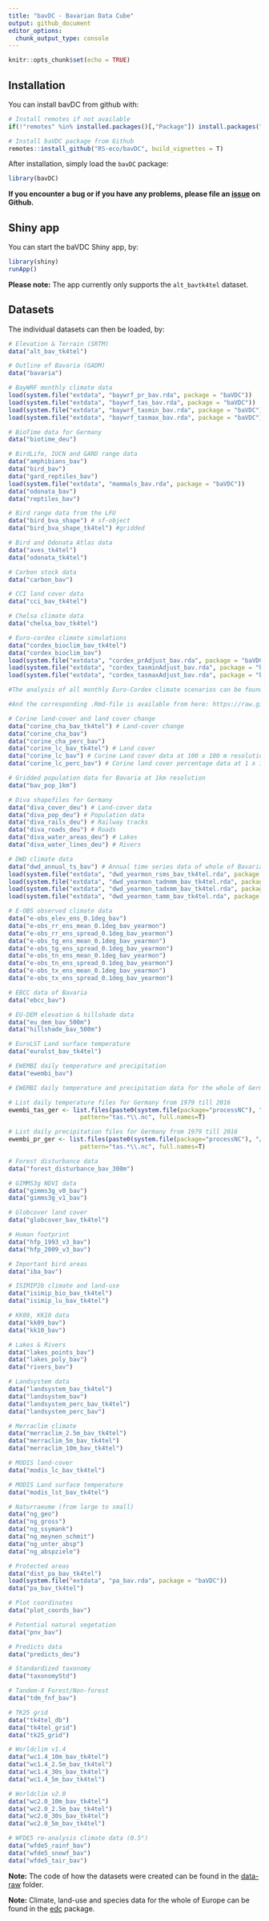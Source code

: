 ```yaml
---
title: "bavDC - Bavarian Data Cube"
output: github_document
editor_options: 
  chunk_output_type: console
---
```


```r
knitr::opts_chunk$set(echo = TRUE)
```

## Installation

You can install bavDC from github with:

```r
# Install remotes if not available
if(!"remotes" %in% installed.packages()[,"Package"]) install.packages("remotes")

# Install baVDC package from Github
remotes::install_github("RS-eco/bavDC", build_vignettes = T)
```

After installation, simply load the `bavDC` package:

```r
library(bavDC)
```

**If you encounter a bug or if you have any problems, please file an [issue](https://github.com/RS-eco/bavDC/issues) on Github.**

## Shiny app

You can start the baVDC Shiny app, by:

```r
library(shiny)
runApp()
```

**Please note:** The app currently only supports the `alt_bavtk4tel` dataset.

## Datasets

The individual datasets can then be loaded, by:

```r
# Elevation & Terrain (SRTM)
data("alt_bav_tk4tel")

# Outline of Bavaria (GADM)
data("bavaria")

# BayWRF monthly climate data
load(system.file("extdata", "baywrf_pr_bav.rda", package = "baVDC"))
load(system.file("extdata", "baywrf_tas_bav.rda", package = "baVDC"))
load(system.file("extdata", "baywrf_tasmin_bav.rda", package = "baVDC"))
load(system.file("extdata", "baywrf_tasmax_bav.rda", package = "baVDC"))

# BioTime data for Germany
data("biotime_deu")

# BirdLife, IUCN and GARD range data
data("amphibians_bav")
data("bird_bav")
data("gard_reptiles_bav")
load(system.file("extdata", "mammals_bav.rda", package = "baVDC"))
data("odonata_bav")
data("reptiles_bav")

# Bird range data from the LFU
data("bird_bva_shape") # sf-object
data("bird_bva_shape_tk4tel") #gridded

# Bird and Odonata Atlas data
data("aves_tk4tel")
data("odonata_tk4tel")

# Carbon stock data
data("carbon_bav")

# CCI land cover data
data("cci_bav_tk4tel")

# Chelsa climate data
data("chelsa_bav_tk4tel")

# Euro-cordex climate simulations
data("cordex_bioclim_bav_tk4tel")
data("cordex_bioclim_bav")
load(system.file("extdata", "cordex_prAdjust_bav.rda", package = "baVDC"))
load(system.file("extdata", "cordex_tasminAdjust_bav.rda", package = "baVDC"))
load(system.file("extdata", "cordex_tasmaxAdjust_bav.rda", package = "baVDC"))

#The analysis of all monthly Euro-Cordex climate scenarios can be found here: https://raw.githubusercontent.com/RS-eco/baVDC/main/vignettes/bavaria-eurocordex.html

#And the corresponding .Rmd-file is available from here: https://raw.githubusercontent.com/RS-eco/baVDC/main/vignettes/bavaria-eurocordex.Rmd

# Corine land-cover and land cover change
data("corine_cha_bav_tk4tel") # Land-cover change
data("corine_cha_bav")
data("corine_cha_perc_bav")
data("corine_lc_bav_tk4tel") # Land cover
data("corine_lc_bav") # Corine Land cover data at 100 x 100 m resolution
data("corine_lc_perc_bav") # Corine land cover percentage data at 1 x 1 km resolution

# Gridded population data for Bavaria at 1km resolution
data("bav_pop_1km")

# Diva shapefiles for Germany
data("diva_cover_deu") # Land-cover data
data("diva_pop_deu") # Population data
data("diva_rails_deu") # Railway tracks
data("diva_roads_deu") # Roads
data("diva_water_areas_deu") # Lakes
data("diva_water_lines_deu") # Rivers

# DWD climate data
data("dwd_annual_ts_bav") # Annual time series data of whole of Bavaria
load(system.file("extdata", "dwd_yearmon_rsms_bav_tk4tel.rda", package = "baVDC")) # Gridded monthly climate data
load(system.file("extdata", "dwd_yearmon_tadnmm_bav_tk4tel.rda", package = "baVDC"))
load(system.file("extdata", "dwd_yearmon_tadxmm_bav_tk4tel.rda", package = "baVDC"))
load(system.file("extdata", "dwd_yearmon_tamm_bav_tk4tel.rda", package = "baVDC"))

# E-OBS observed climate data
data("e-obs_elev_ens_0.1deg_bav")
data("e-obs_rr_ens_mean_0.1deg_bav_yearmon")
data("e-obs_rr_ens_spread_0.1deg_bav_yearmon")
data("e-obs_tg_ens_mean_0.1deg_bav_yearmon")
data("e-obs_tg_ens_spread_0.1deg_bav_yearmon")
data("e-obs_tn_ens_mean_0.1deg_bav_yearmon")
data("e-obs_tn_ens_spread_0.1deg_bav_yearmon")
data("e-obs_tx_ens_mean_0.1deg_bav_yearmon")
data("e-obs_tx_ens_spread_0.1deg_bav_yearmon")

# EBCC data of Bavaria
data("ebcc_bav")

# EU-DEM elevation & hillshade data
data("eu_dem_bav_500m")
data("hillshade_bav_500m")

# EuroLST Land surface temperature
data("eurolst_bav_tk4tel")

# EWEMBI daily temperature and precipitation
data("ewembi_bav")

# EWEMBI daily temperature and precipitation data for the whole of Germany can be extracted from the processNC package (https://github.com/RS-eco/processNC)

# List daily temperature files for Germany from 1979 till 2016
ewembi_tas_ger <- list.files(paste0(system.file(package="processNC"), "/extdata"), 
                    pattern="tas.*\\.nc", full.names=T)

# List daily precipitation files for Germany from 1979 till 2016
ewembi_pr_ger <- list.files(paste0(system.file(package="processNC"), "/extdata"), 
                    pattern="tas.*\\.nc", full.names=T)

# Forest disturbance data
data("forest_disturbance_bav_300m")

# GIMMS3g NDVI data
data("gimms3g_v0_bav")
data("gimms3g_v1_bav")

# Globcover land cover
data("globcover_bav_tk4tel")

# Human footprint
data("hfp_1993_v3_bav")
data("hfp_2009_v3_bav")

# Important bird areas
data("iba_bav")

# ISIMIP2b climate and land-use
data("isimip_bio_bav_tk4tel")
data("isimip_lu_bav_tk4tel")

# KK09, KK10 data
data("kk09_bav")
data("kk10_bav")

# Lakes & Rivers
data("lakes_points_bav")
data("lakes_poly_bav")
data("rivers_bav")

# Landsystem data
data("landsystem_bav_tk4tel")
data("landsystem_bav")
data("landsystem_perc_bav_tk4tel")
data("landsystem_perc_bav")

# Merraclim climate
data("merraclim_2.5m_bav_tk4tel")
data("merraclim_5m_bav_tk4tel")
data("merraclim_10m_bav_tk4tel")

# MODIS land-cover
data("modis_lc_bav_tk4tel")

# MODIS Land surface temperature
data("modis_lst_bav_tk4tel")

# Naturraeume (from large to small)
data("ng_geo")
data("ng_gross")
data("ng_ssymank")
data("ng_meynen_schmit")
data("ng_unter_absp")
data("ng_abspziele")

# Protected areas
data("dist_pa_bav_tk4tel")
load(system.file("extdata", "pa_bav.rda", package = "baVDC"))
data("pa_bav_tk4tel")

# Plot coordinates
data("plot_coords_bav")

# Potential natural vegetation
data("pnv_bav")

# Predicts data
data("predicts_deu")

# Standardized taxonomy
data("taxonomyStd")

# Tandem-X Forest/Non-forest
data("tdm_fnf_bav")

# TK25 grid
data("tk4tel_db")
data("tk4tel_grid")
data("tk25_grid")

# Worldclim v1.4
data("wc1.4_10m_bav_tk4tel")
data("wc1.4_2.5m_bav_tk4tel")
data("wc1.4_30s_bav_tk4tel")
data("wc1.4_5m_bav_tk4tel")

# Worldclim v2.0
data("wc2.0_10m_bav_tk4tel")
data("wc2.0_2.5m_bav_tk4tel")
data("wc2.0_30s_bav_tk4tel")
data("wc2.0_5m_bav_tk4tel")

# WFDE5 re-analysis climate data (0.5°)
data("wfde5_rainf_bav")
data("wfde5_snowf_bav")
data("wfde5_tair_bav")
```

**Note:** The code of how the datasets were created can be found in the [data-raw](https://github.com/RS-eco/baVDC/tree/main/data-raw) folder.

**Note:** Climate, land-use and species data for the whole of Europe can be found in the [edc](https://github.com/RS-eco/edc) package.

<!--
\begin{frame}
\frametitle{Climate data - Current}
\large{
\begin{itemize}
\item Worldclim v1.4, 1960 - 1990
\vspace{1ex}
\item Worldclim v2, 1970 - 2000, climatologies
\vspace{1ex}
\item Chelsa, 1979 - 2013, monthly %What is the time frame of the climatologies?
\vspace{1ex}
\item MerraClim, 1980, 1990, 2000 %10 year time frames? What is the difference between min, max, average?
\vspace{1ex}
\item EWEMBI, 1979 - 2016, daily
\vspace{1ex}
\item Euro-Cordex, 1950 - 2100  , monthly
\vspace{1ex}
\item EuroLST, ..., 
\vspace{1ex}
\item MODIS LST, ..., monthly
\end{itemize}
}
All products provide tmin, tmax, tmean, prec. Some products also provide additional variables, i.e. wind speed, humidity, ...
\end{frame}
% Is there a study that shows how often certain products have been used in the past?

\begin{frame}
\frametitle{Climate data - Future}
\large{
\begin{itemize}
\item Worldclim v1.4
\vspace{1ex}
\item Worldclim v2 - not yet available
\vspace{1ex}
\item Chelsa
\vspace{1ex}
\item ISIMIP2b
\vspace{1ex}
\item Euro-Cordex
\end{itemize}
}
Currently all based on CMIP5, but CMIP6 for most of these products is in progress.
\end{frame}

\begin{frame}
\frametitle{Land-cover data}
\large{ 
\begin{itemize}
\item MODIS Land-cover: 600 m, global,
\vspace{1ex}
\item Corine Land-cover/Change: 500 m, Europe
\vspace{1ex}
\item CCI Land-cover: ... m, global
\vspace{1ex}
\item Globcover: ... m, global
\end{itemize}
}
All land-cover data is based on real observations, as far as I know no projections of future land-cover are currently available.
\end{frame}
% Also mention forest layer, human settlement layer, urban data from DLR!
% Change to table with table headers!!! Spatial resolution, Spatial extent, Temporal resolution, Temporal coverage, ...
%GLCC???/ Product that Italian guys use!!!

%Also talk about land-use (ISIMIP2b, Hyde, ...)
\begin{frame}
\frametitle{Land-use data}
\large{
\begin{itemize}
\item ISIMIP2b
\vspace{1ex}
\item Hyde
\vspace{1ex}
\item 
\vspace{1ex}
\item 
\end{itemize}
}
% Talk about current and future (Scenarios, ...)
\end{frame}

\begin{frame}
\frametitle{Methods}
\large{
\begin{itemize}
\item Compile data and subset by outline of Bavaria
\vspace{1ex}
\item Resample data to resolution of biodiversity data (TK25 & TK4tel)
\vspace{1ex}
\item Store data in R package (see https://github.com/RS-eco/baVDC)
\vspace{1ex}
\item Create Shiny app for on-the-fly visualisation
\vspace{1ex}
\item Visual and statistic comparison of the different data sources
\vspace{1ex}
\item ...
\end{itemize}
}
\end{frame}
-->